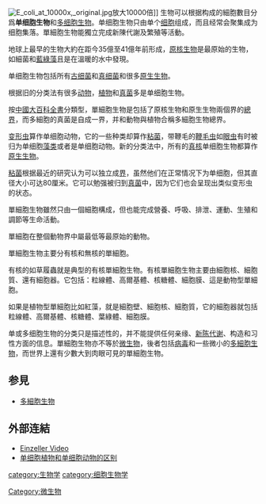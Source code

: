{{unreferenced|time=2017-03-28T07:25:12+00:00}}
[[File:E_coli_at_10000x,_original.jpg|thumb]]放大10000倍]]
{{Life timeline}}
生物可以根据构成的細胞數目分爲'''单细胞生物'''和[[多细胞生物|多细胞生物]]。单细胞生物只由单个[[细胞|细胞]]组成，而且经常会聚集成为细胞集落。單細胞生物能獨立完成新陳代謝及繁殖等活動。

地球上最早的生物大約在距今35億至41億年前形成，[[原核生物|原核生物]]是最原始的生物，如細菌和[[藍綠藻|藍綠藻]]且是在溫暖的水中發現。

单细胞生物包括所有[[古细菌|古细菌]]和[[细菌|真细菌]]和很多[[原生生物|原生生物]]。

根据旧的分类法有很多[[动物|动物]]，[[植物|植物]]和[[真菌|真菌]]多是单细胞生物。

按[[中國大百科全書|中國大百科全書]]分類型，單細胞生物是包括了原核生物和原生生物兩個界的[[總界|總界]]，而多細胞的真菌是自成一界，并和動物與植物合稱多細胞生物總界。

[[变形虫|变形虫]]算作单细胞动物，它的一些种类却算作[[粘菌|粘菌]]，带鞭毛的[[鞭毛虫|鞭毛虫]]如[[眼虫|眼虫]]有时被归为单细胞[[藻类|藻类]]或者是单细胞动物。新的分类法中，所有的[[真核生物|真核]]单细胞生物都算作[[原生生物|原生生物]]。

[[粘菌|粘菌]]根据最近的研究认为可以独立成[[界_(生物)|界]]，虽然他们在正常情况下为单细胞，但其直径大小可达80厘米。它可以勉强被归到[[真菌|真菌]]中，因为它们也会呈现出类似变形虫的状态。

單細胞生物雖然只由一個細胞構成，但也能完成營養、呼吸、排泄、運動、生殖和調節等生命活動。

單細胞在整個動物界中屬最低等最原始的動物。

單細胞生物主要分有核和無核的單細胞。

有核的如草履蟲就是典型的有核單細胞生物。有核單細胞生物主要由細胞核、細胞質、還有細胞器。它包括：粒線體、高爾基體、核糖體、細胞膜、這是動物型單細胞。

如果是植物型單細胞比如紅藻，就是細胞壁、細胞核、細胞質，它的細胞器就包括粒線體、高爾基體、核糖體、葉綠體、細胞膜。　　

单或多细胞生物的分类只是描述性的，并不能提供任何亲缘、[[新陈代谢|新陈代谢]]、构造和习性方面的信息。單細胞生物亦不等於[[微生物|微生物]]，後者包括[[病毒|病毒]]和一些微小的[[多細胞生物|多細胞生物]]，而世界上還有少數大到肉眼可見的單細胞生物。

==参見==
* [[多細胞生物|多細胞生物]]

== 外部连結 ==
* [http://www.naturfilme.com/ Einzeller Video]{{Wayback|url=http://www.naturfilme.com/ |date=20160401030136 }}
* [http://www.yesize.com/Get/M06G10/2005_07_20_01_44_29_623_11855.asp 单细胞植物和单细胞动物的区别] {{Wayback|url=http://www.yesize.com/Get/M06G10/2005_07_20_01_44_29_623_11855.asp |date=20210803150538 }}

[[category:生物学|category:生物学]]
[[category:细胞生物学|category:细胞生物学]]
[[Category:微生物|Category:微生物]]